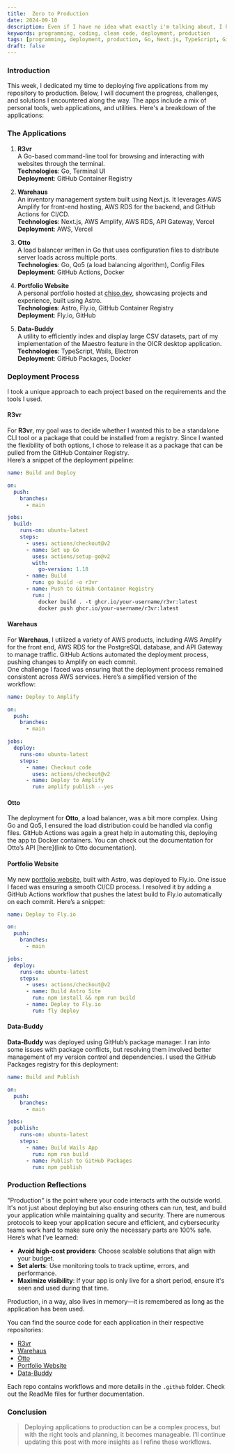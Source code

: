 ```yaml
---
title:  Zero to Production 
date: 2024-09-10 
description: Even if I have no idea what exactly i'm talking about, I hope you like the read! just keep in mind that the natural order is disorder. yes, that was an avatar quote.
keywords: programming, coding, clean code, deployment, production 
tags: [programming, deployment, production, Go, Next.js, TypeScript, GitHub Actions]
draft: false
---
```


### Introduction

This week, I dedicated my time to deploying five applications from my repository to production. Below, I will document the progress, challenges, and solutions I encountered along the way. The apps include a mix of personal tools, web applications, and utilities. Here's a breakdown of the applications:


### The Applications

1. **R3vr**  
   A Go-based command-line tool for browsing and interacting with websites through the terminal.  
   **Technologies**: Go, Terminal UI  
   **Deployment**: GitHub Container Registry

2. **Warehaus**  
   An inventory management system built using Next.js. It leverages AWS Amplify for front-end hosting, AWS RDS for the backend, and GitHub Actions for CI/CD.  
   **Technologies**: Next.js, AWS Amplify, AWS RDS, API Gateway, Vercel  
   **Deployment**: AWS, Vercel

3. **Otto**  
   A load balancer written in Go that uses configuration files to distribute server loads across multiple ports.  
   **Technologies**: Go, Qo5 (a load balancing algorithm), Config Files  
   **Deployment**: GitHub Actions, Docker

4. **Portfolio Website**  
   A personal portfolio hosted at [chiso.dev](https://chiso.dev), showcasing projects and experience, built using Astro.  
   **Technologies**: Astro, Fly.io, GitHub Container Registry  
   **Deployment**: Fly.io, GitHub

5. **Data-Buddy**  
   A utility to efficiently index and display large CSV datasets, part of my implementation of the Maestro feature in the OICR desktop application.  
   **Technologies**: TypeScript, Wails, Electron  
   **Deployment**: GitHub Packages, Docker



### Deployment Process

I took a unique approach to each project based on the requirements and the tools I used.

#### R3vr

For **R3vr**, my goal was to decide whether I wanted this to be a standalone CLI tool or a package that could be installed from a registry. Since I wanted the flexibility of both options, I chose to release it as a package that can be pulled from the GitHub Container Registry.  
Here’s a snippet of the deployment pipeline:

```yaml
name: Build and Deploy

on:
  push:
    branches:
      - main

jobs:
  build:
    runs-on: ubuntu-latest
    steps:
      - uses: actions/checkout@v2
      - name: Set up Go
        uses: actions/setup-go@v2
        with:
          go-version: 1.18
      - name: Build
        run: go build -o r3vr
      - name: Push to GitHub Container Registry
        run: |
          docker build . -t ghcr.io/your-username/r3vr:latest
          docker push ghcr.io/your-username/r3vr:latest
```

#### Warehaus

For **Warehaus**, I utilized a variety of AWS products, including AWS Amplify for the front end, AWS RDS for the PostgreSQL database, and API Gateway to manage traffic. GitHub Actions automated the deployment process, pushing changes to Amplify on each commit.  
One challenge I faced was ensuring that the deployment process remained consistent across AWS services. Here’s a simplified version of the workflow:

```yaml
name: Deploy to Amplify

on:
  push:
    branches:
      - main

jobs:
  deploy:
    runs-on: ubuntu-latest
    steps:
      - name: Checkout code
        uses: actions/checkout@v2
      - name: Deploy to Amplify
        run: amplify publish --yes
```

#### Otto

The deployment for **Otto**, a load balancer, was a bit more complex. Using Go and Qo5, I ensured the load distribution could be handled via config files. GitHub Actions was again a great help in automating this, deploying the app to Docker containers. You can check out the documentation for Otto’s API [here](link to Otto documentation).

#### Portfolio Website

My new [portfolio website](https://chiso.dev), built with Astro, was deployed to Fly.io. One issue I faced was ensuring a smooth CI/CD process. I resolved it by adding a GitHub Actions workflow that pushes the latest build to Fly.io automatically on each commit. Here’s a snippet:

```yaml
name: Deploy to Fly.io

on:
  push:
    branches:
      - main

jobs:
  deploy:
    runs-on: ubuntu-latest
    steps:
      - uses: actions/checkout@v2
      - name: Build Astro Site
        run: npm install && npm run build
      - name: Deploy to Fly.io
        run: fly deploy
```

#### Data-Buddy

**Data-Buddy** was deployed using GitHub’s package manager. I ran into some issues with package conflicts, but resolving them involved better management of my version control and dependencies. I used the GitHub Packages registry for this deployment:

```yaml
name: Build and Publish

on:
  push:
    branches:
      - main

jobs:
  publish:
    runs-on: ubuntu-latest
    steps:
      - name: Build Wails App
        run: npm run build
      - name: Publish to GitHub Packages
        run: npm publish
```


### Production Reflections

"Production" is the point where your code interacts with the outside world. It's not just about deploying but also ensuring others can run, test, and build your application while maintaining quality and security. There are numerous protocols to keep your application secure and efficient, and cybersecurity teams work hard to make sure only the necessary parts are 100% safe.  
Here’s what I’ve learned:

- **Avoid high-cost providers**: Choose scalable solutions that align with your budget.
- **Set alerts**: Use monitoring tools to track uptime, errors, and performance.
- **Maximize visibility**: If your app is only live for a short period, ensure it's seen and used during that time.

Production, in a way, also lives in memory—it is remembered as long as the application has been used.

You can find the source code for each application in their respective repositories:

- [R3vr](https://github.com/raeeceip/r3vr)
- [Warehaus](https://github.com/raeeceip/warehaus)
- [Otto](https://github.com/raeeceip/otto)
- [Portfolio Website](https://github.com/raeeceip/portfolio)
- [Data-Buddy](https://github.com/raeeceip/data-buddy)

Each repo contains workflows and more details in the `.github` folder. Check out the ReadMe files for further documentation.


### Conclusion

> Deploying applications to production can be a complex process, but with the right tools and planning, it becomes manageable. I’ll continue updating this post with more insights as I refine these workflows.
 
